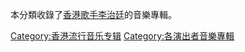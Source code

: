 本分類收錄了[[香港|香港]][[歌手|歌手]][[李治廷|李治廷]]的音樂專輯。
[[Category:香港流行音乐专辑|Category:香港流行音乐专辑]]
[[Category:各演出者音樂專輯|Category:各演出者音樂專輯]]